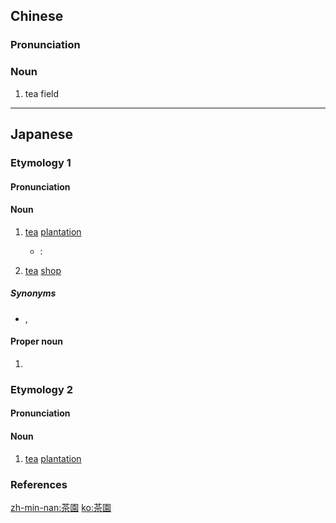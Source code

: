 {{also|茶园}}
==Chinese==
{{zh-forms|s=茶园}}

===Pronunciation===
{{zh-pron
|m=cháyuán
|c=caa4 jyun4
|mn=tê-hn̂g
|cat=n
}}

===Noun===
{{zh-noun}}

# tea field

----

==Japanese==
{{wikipedia|lang=ja}}

===Etymology 1===
{{ja-kanjitab|ちゃ|えん|yomi=o}}

====Pronunciation====
{{ja-pron|yomi=o|ちゃえん|acc=0|acc_ref=DJR}}

====Noun====
{{ja-noun|ちゃえん|hhira=ちやゑん}}

# [[tea]] [[plantation]]
#* {{RQ:I am a cat}}:
#*: {{ja-usex|吾輩の家の裏に十坪ばかりの茶園がある。|わがはい の いえ の うら に じゅう つぼ ばかり の ちゃえん が ある。|Behind my house, there is a tea field about 10 ''tsubo'' large.}}
# [[tea]] [[shop]]

=====Synonyms=====
* {{sense|tea plantation}} {{ja-r|茶畑|ちゃばたけ}}, {{ja-r|茗園|めいえん}}

====Proper noun====
{{ja-pos|ちゃえん|hhira=ちやゑん|proper}}

# {{surname|lang=ja|sort=ちゃえん}}

===Etymology 2===
{{ja-kanjitab|さ|えん|yomi=o}}

====Pronunciation====
{{ja-pron|yomi=o|さえん|acc=0|acc_ref=DJR|acc2=1|acc2_ref=DJR}}

====Noun====
{{ja-noun|さえん|hhira=さゑん}}

# [[tea]] [[plantation]]

===References===
<references/>

[[zh-min-nan:茶園]]
[[ko:茶園]]